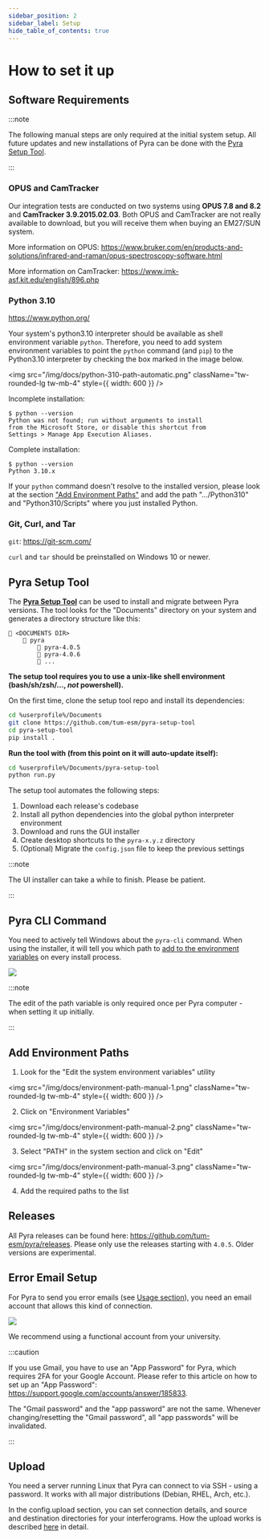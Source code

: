 ```yaml
---
sidebar_position: 2
sidebar_label: Setup
hide_table_of_contents: true
---
```


# How to set it up

## Software Requirements

:::note

The following manual steps are only required at the initial system setup. All future updates and new installations of Pyra can be done with the [Pyra Setup Tool](#pyra-setup-tool).

:::

### OPUS and CamTracker

Our integration tests are conducted on two systems using **OPUS 7.8 and 8.2** and **CamTracker 3.9.2015.02.03**. Both OPUS and CamTracker are not really available to download, but you will receive them when buying an EM27/SUN system.

More information on OPUS: https://www.bruker.com/en/products-and-solutions/infrared-and-raman/opus-spectroscopy-software.html

More information on CamTracker: https://www.imk-asf.kit.edu/english/896.php

### Python 3.10

https://www.python.org/

Your system's python3.10 interpreter should be available as shell environment variable `python`. Therefore, you need to add system environment variables to point the `python` command (and `pip`) to the Python3.10 interpreter by checking the box marked in the image below.

<img
  src="/img/docs/python-310-path-automatic.png"
  className="tw-rounded-lg tw-mb-4"
  style={{ width: 600 }}
/>

<div className="tw-mb-2">
  <span className="tw-bg-red-200 tw-text-red-900 tw-rounded tw-px-1 tw-font-semibold tw-py-0.5 -tw-my-0.5">
    Incomplete installation:
  </span>
</div>

```
$ python --version
Python was not found; run without arguments to install
from the Microsoft Store, or disable this shortcut from
Settings > Manage App Execution Aliases.
```

<div className="tw-mb-2">
  <span className="tw-bg-green-200 tw-text-green-900 tw-rounded tw-px-1 tw-font-semibold tw-py-0.5 -tw-my-0.5">
    Complete installation:
  </span>
</div>

```
$ python --version
Python 3.10.x
```

If your `python` command doesn't resolve to the installed version, please look at the section ["Add Environment Paths"](#add-environment-paths) and add the path ".../Python310" and "Python310/Scripts" where you just installed Python.

### Git, Curl, and Tar

`git`: https://git-scm.com/

`curl` and `tar` should be preinstalled on Windows 10 or newer.

## Pyra Setup Tool

The [**Pyra Setup Tool**](https://github.com/tum-esm/pyra-setup-tool) can be used to install and migrate between Pyra versions. The tool looks for the "Documents" directory on your system and generates a directory structure like this:

```
📁 <DOCUMENTS DIR>
    📁 pyra
        📁 pyra-4.0.5
        📁 pyra-4.0.6
        📁 ...
```

**The setup tool requires you to use a unix-like shell environment (bash/sh/zsh/..., _not_ powershell).**

On the first time, clone the setup tool repo and install its dependencies:

```bash
cd %userprofile%/Documents
git clone https://github.com/tum-esm/pyra-setup-tool
cd pyra-setup-tool
pip install .
```

**Run the tool with (from this point on it will auto-update itself):**

```bash
cd %userprofile%/Documents/pyra-setup-tool
python run.py
```

The setup tool automates the following steps:

1. Download each release's codebase
2. Install all python dependencies into the global python interpreter environment
3. Download and runs the GUI installer
4. Create desktop shortcuts to the `pyra-x.y.z` directory
5. (Optional) Migrate the `config.json` file to keep the previous settings

:::note

The UI installer can take a while to finish. Please be patient.

:::

## Pyra CLI Command

You need to actively tell Windows about the `pyra-cli` command. When using the installer, it will tell you which path to [add to the environment variables](#add-environment-paths) on every install process.

<img src="/img/docs/pyra-cli-path-request.png" className="tw-rounded tw-mb-4" />

:::note

The edit of the path variable is only required once per Pyra computer - when setting it up initially.

:::

## Add Environment Paths

1. Look for the "Edit the system environment variables" utility

<img
  src="/img/docs/environment-path-manual-1.png"
  className="tw-rounded-lg tw-mb-4"
  style={{ width: 600 }}
/>

2. Click on "Environment Variables"

<img
  src="/img/docs/environment-path-manual-2.png"
  className="tw-rounded-lg tw-mb-4"
  style={{ width: 600 }}
/>

3. Select "PATH" in the system section and click on "Edit"

<img
  src="/img/docs/environment-path-manual-3.png"
  className="tw-rounded-lg tw-mb-4"
  style={{ width: 600 }}
/>

4. Add the required paths to the list

## Releases

All Pyra releases can be found here: <span className="tw-break-all">https://github.com/tum-esm/pyra/releases</span>. Please only use the releases starting with `4.0.5`. Older versions are experimental.

## Error Email Setup

For Pyra to send you error emails (see [Usage section](/docs/user-guide/usage-overview#error-emails)), you need an email account that allows this kind of connection.

<img src="/img/docs/email-config.png" className="tw-rounded-lg tw-mb-4" />

We recommend using a functional account from your university.

:::caution

If you use Gmail, you have to use an "App Password" for Pyra, which requires 2FA for your Google Account. Please refer to this article on how to set up an "App Password": <span className="tw-break-all">https://support.google.com/accounts/answer/185833</span>.

The "Gmail password" and the "app password" are not the same. Whenever changing/resetting the "Gmail password", all "app passwords" will be invalidated.

:::

## Upload

You need a server running Linux that Pyra can connect to via SSH - using a password. It works with all major distributions (Debian, RHEL, Arch, etc.).

In the config.upload section, you can set connection details, and source and destination directories for your interferograms. How the upload works is described [here](/docs/user-guide/upload) in detail.
